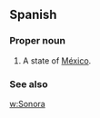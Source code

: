 ==Spanish==

===Proper noun===
{{es-proper noun}}

# A state of [[México]].

===See also===
[[w:Sonora]]
